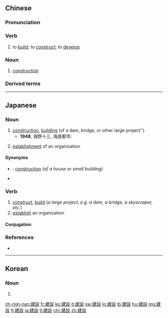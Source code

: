 {{also|建设}}
==Chinese==
{{zh-forms|s=建设}}

===Pronunciation===
{{zh-pron
|m=jiànshè
|c=gin3 cit3
|h=pfs=kien-sat
|ma=zh-jiànshè.ogg
|mn=kiàn-siat
|cat=v,n
}}

===Verb===
{{zh-verb}}

# to [[build]]; to [[construct]]; to [[develop]]

===Noun===
{{zh-noun}}

# [[construction]]

===Derived terms===
{{zh-der|建設性}}

{{zh-cat|Beginning}}

----

==Japanese==
{{ja-kanjitab|けん|せつ|yomi=on}}

===Noun===
{{ja-noun|けんせつ}}

# [[construction]], [[building]] (of a dam, bridge, or other large project'')
#* '''1948''', 海野十三, 海底都市:
#*: {{ja-usex|そして日本では、この海底都市の'''建設'''が始まったわけです。|そして にほん で は、 この かいてい とし の '''けんせつ''' が はじまった わけ です。|And that's how Japan began building the underwater city.}}
# [[establishment]] of an organization

====Synonyms====
* {{sense|construction}} {{ja-r|建築|けんちく}}: [[construction]] (''of a house or small building'')
* {{sense|establishment}} {{ja-r|設立|せつりつ}}

===Verb===
{{ja-verb-suru|tr=trans|けんせつ}}

# [[construct]], [[build]] (''a large project, e.g. a dam, a bridge, a skyscraper, etc.'')
# [[establish]] an organization

====Conjugation====
{{ja-suru|けんせつ}}

===References===
* {{R:Shogakukan}}

----

==Korean==
{{ko-hanjatab}}

===Noun===
{{ko-noun|hangeul=건설}}

# {{hanja form of|건설|construction}}

[[zh-min-nan:建設]]
[[fr:建設]]
[[ko:建設]]
[[it:建設]]
[[sw:建設]]
[[lo:建設]]
[[lb:建設]]
[[hu:建設]]
[[mg:建設]]
[[fj:建設]]
[[ja:建設]]
[[tl:建設]]
[[chr:建設]]
[[zh:建設]]